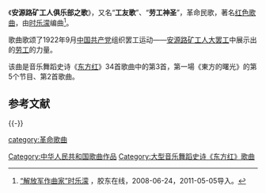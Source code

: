 《'''安源路矿工人俱乐部之歌'''》，又名“'''工友歌'''”、“'''劳工神圣'''”，革命民歌，著名[[红色歌曲|红色歌曲]]，由[[时乐濛|时乐濛]]编曲<ref>[http://www.jiaodong.net/wenhua/system/2008/06/24/010279071.shtml “解放军作曲家”时乐濛] {{Wayback|url=http://www.jiaodong.net/wenhua/system/2008/06/24/010279071.shtml |date=20160304202436 }}，胶东在线，2008-06-24，2011-05-05导入。</ref>。

歌曲歌颂了1922年9月[[中国共产党|中国共产党]]组织罢工运动——[[安源路矿工人大罢工|安源路矿工人大罢工]]中展示出的[[劳工|劳工]]的力量。

该曲是音乐舞蹈史诗《[[东方红_(音乐舞蹈史诗)|东方红]]》34首歌曲中的第3首，第一場《東方的曙光》的第5个节目、第2首歌曲。

== 参考文献 ==
{{Reflist}}

{{-}}
{{song-stub}}
{{大型音乐舞蹈史诗《东方红》歌曲|cat|A安}}

[[Category:中华人民共和国歌曲作品|Category:中华人民共和国歌曲作品]]
[[category:革命歌曲|category:革命歌曲]]
[[Category:大型音乐舞蹈史诗《东方红》歌曲|Category:大型音乐舞蹈史诗《东方红》歌曲]]